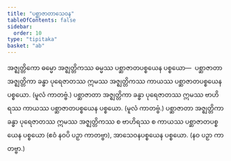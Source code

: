 ```yaml
---
title: "ပစ္ဆာဇာတာသေဝန"
tableOfContents: false
sidebar:
  order: 10
type: "tipitaka"
basket: "ab"
---
```



<DynamicBreadcrumb />

<Division number="348">

<Paragraph number="3181">
အဇ္ဈတ္တိကော ဓမ္မော အဇ္ဈတ္တိကဿ ဓမ္မဿ ပစ္ဆာဇာတပစ္စယေန ပစ္စယော—  ပစ္ဆာဇာတာ အဇ္ဈတ္တိကာ ခန္ဓာ ပုရေဇာတဿ ဣမဿ အဇ္ဈတ္တိကဿ ကာယဿ ပစ္ဆာဇာတပစ္စယေန ပစ္စယော. (မူလံ ကာတဗ္ဗံ.) ပစ္ဆာဇာတာ အဇ္ဈတ္တိကာ ခန္ဓာ ပုရေဇာတဿ ဣမဿ ဗာဟိရဿ ကာယဿ ပစ္ဆာဇာတပစ္စယေန ပစ္စယော. (မူလံ ကာတဗ္ဗံ.) ပစ္ဆာဇာတာ အဇ္ဈတ္တိကာ ခန္ဓာ ပုရေဇာတဿ ဣမဿ အဇ္ဈတ္တိကဿ စ ဗာဟိရဿ စ ကာယဿ ပစ္ဆာဇာတပစ္စယေန ပစ္စယော (ဧဝံ နဝပိ ပဉှာ ကာတဗ္ဗာ), အာသေဝနပစ္စယေန ပစ္စယော. (နဝ ပဉှာ ကာတဗ္ဗာ.)
</Paragraph>
</Division>